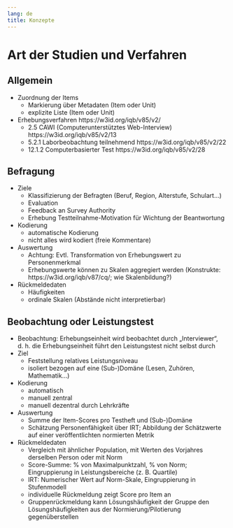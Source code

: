 ```yaml
---
lang: de
title: Konzepte
---
```


# Art der Studien und Verfahren

## Allgemein

* Zuordnung der Items
  + Markierung über Metadaten (Item oder Unit)
  + explizite Liste (Item oder Unit)
* Erhebungsverfahren https://w3id.org/iqb/v85/v2/ 
  + 2.5 CAWI (Computerunterstütztes Web-Interview) https://w3id.org/iqb/v85/v2/13
  + 5.2.1 Laborbeobachtung teilnehmend https://w3id.org/iqb/v85/v2/22 
  + 12.1.2 Computerbasierter Test https://w3id.org/iqb/v85/v2/28

## Befragung

* Ziele
  + Klassifizierung der Befragten (Beruf, Region, Alterstufe, Schulart…)
  + Evaluation
  + Feedback an Survey Authority
  + Erhebung Testteilnahme-Motivation für Wichtung der Beantwortung
* Kodierung
  + automatische Kodierung
  + nicht alles wird kodiert (freie Kommentare)
* Auswertung
  + Achtung: Evtl. Transformation von Erhebungswert zu Personenmerkmal
  + Erhebungswerte können zu Skalen aggregiert werden (Konstrukte: https://w3id.org/iqb/v87/cq/; wie Skalenbildung?)
* Rückmeldedaten
  + Häufigkeiten
  + ordinale Skalen (Abstände nicht interpretierbar)

## Beobachtung oder Leistungstest

* Beobachtung: Erhebungseinheit wird beobachtet durch „Interviewer“, d. h. die Erhebungseinheit führt den Leistungstest nicht selbst durch
* Ziel
  + Feststellung relatives Leistungsniveau
  + isoliert bezogen auf eine (Sub-)Domäne (Lesen, Zuhören, Mathematik…)
* Kodierung
  + automatisch
  + manuell zentral
  + manuell dezentral durch Lehrkräfte
* Auswertung
  + Summe der Item-Scores pro Testheft und (Sub-)Domäne
  + Schätzung Personenfähigkeit über IRT; Abbildung der Schätzwerte auf einer veröffentlichten normierten Metrik
* Rückmeldedaten
  + Vergleich mit ähnlicher Population, mit Werten des Vorjahres derselben Person oder mit Norm
  + Score-Summe: % von Maximalpunktzahl, % von Norm; Eingruppierung in Leistungsbereiche (z. B. Quartile)
  + IRT: Numerischer Wert auf Norm-Skale, Eingruppierung in Stufenmodell
  + individuelle Rückmeldung zeigt Score pro Item an
  + Gruppenrückmeldung kann Lösungshäufigkeit der Gruppe den Lösungshäufigkeiten aus der Normierung/Pilotierung gegenüberstellen

